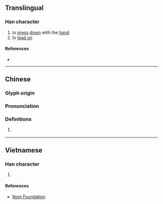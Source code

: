 {{character info/new}}
==Translingual==

===Han character===
{{Han char|rn=64|rad=手|as=10|sn=13|four=|canj=QOIV|ids=⿰扌衾}}

# to [[press]] [[down]] with the [[hand]]
# to [[lead on]]

====References====
* {{Han ref|kx=0445.370|dkj=12448|dj=0796.170|hdz=31934.040|uh=6407|ud=25607}}

----

==Chinese==
{{zh-forms}}

===Glyph origin===
{{Han etym}}

===Pronunciation===
{{zh-pron
|m=qìn
|c=kam2
|mc=y
|oc=y
|cat=c:v
}}

===Definitions===
{{zh-hanzi}}

# {{lb|zh|Cantonese}} {{zh-alt-form|冚|tr=-}}

----

==Vietnamese==

===Han character===
{{vi-hantu|rs=手10|khấm}}

# {{defn|lang=vi|sort=手10}}

====References====
* [http://nomfoundation.org/common/nom_details.php?codepoint=6407 Nom Foundation]